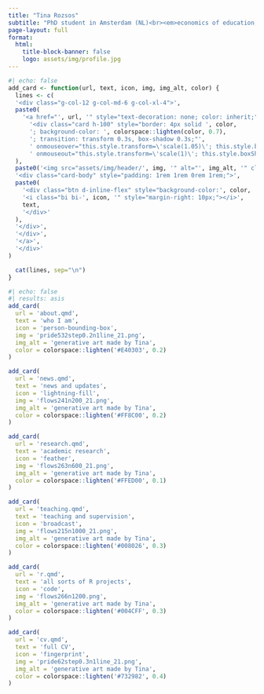 ```yaml
---
title: "Tina Rozsos"
subtitle: "PhD student in Amsterdam (NL)<br><em>economics of education, data science with R, liberal arts & sciences</em>"
page-layout: full
format:
  html:
    title-block-banner: false
    logo: assets/img/profile.jpg
---
```


```r
#| echo: false
add_card <- function(url, text, icon, img, img_alt, color) {
  lines <- c(
  '<div class="g-col-12 g-col-md-6 g-col-xl-4">',
  paste0(
    '<a href="', url, '" style="text-decoration: none; color: inherit;">',
      '<div class="card h-100" style="border: 4px solid ', color,
      '; background-color: ', colorspace::lighten(color, 0.7),
      '; transition: transform 0.3s, box-shadow 0.3s;"',
      ' onmouseover="this.style.transform=\'scale(1.05)\'; this.style.boxShadow=\'0 8px 20px rgba(0,0,0,0.3)\';"',
      ' onmouseout="this.style.transform=\'scale(1)\'; this.style.boxShadow=\'none\';">'
  ),
  paste0('<img src="assets/img/header/', img, '" alt="', img_alt, '" class="card-img-top" style="opacity: 0.8;">'),
  '<div class="card-body" style="padding: 1rem 1rem 0rem 1rem;">',
  paste0(
    '<div class="btn d-inline-flex" style="background-color:', color, '; border:none;">',
    '<i class="bi bi-', icon, '" style="margin-right: 10px;"></i>',
    text,
    '</div>'
  ),
  '</div>',
  '</div>',
  '</a>',
  '</div>'
)

  cat(lines, sep="\n")
}
```

::: {.grid}

```r
#| echo: false
#| results: asis
add_card(
  url = 'about.qmd',
  text = 'who I am',
  icon = 'person-bounding-box',
  img = 'pride532step0.2n1line_21.png',
  img_alt = 'generative art made by Tina',
  color = colorspace::lighten('#E40303', 0.2)
)

add_card(
  url = 'news.qmd',
  text = 'news and updates',
  icon = 'lightning-fill',
  img = 'flows241n200_21.png',
  img_alt = 'generative art made by Tina',
  color = colorspace::lighten('#FF8C00', 0.2)
)

add_card(
  url = 'research.qmd',
  text = 'academic research',
  icon = 'feather',
  img = 'flows263n600_21.png',
  img_alt = 'generative art made by Tina',
  color = colorspace::lighten('#FFED00', 0.1)
)

add_card(
  url = 'teaching.qmd',
  text = 'teaching and supervision',
  icon = 'broadcast',
  img = 'flows215n1000_21.png',
  img_alt = 'generative art made by Tina',
  color = colorspace::lighten('#008026', 0.3)
)

add_card(
  url = 'r.qmd',
  text = 'all sorts of R projects',
  icon = 'code',
  img = 'flows266n1200.png',
  img_alt = 'generative art made by Tina',
  color = colorspace::lighten('#004CFF', 0.3)
)

add_card(
  url = 'cv.qmd',
  text = 'full CV',
  icon = 'fingerprint',
  img = 'pride62step0.3n1line_21.png',
  img_alt = 'generative art made by Tina',
  color = colorspace::lighten('#732982', 0.4)
)

```

:::